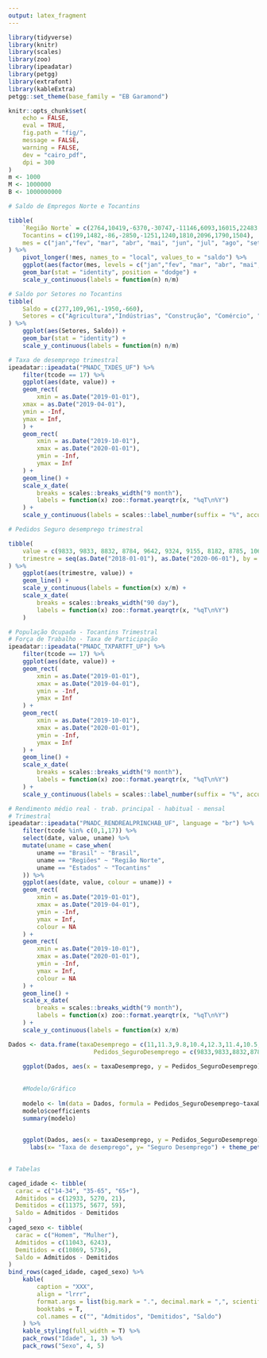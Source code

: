 ```yaml
---
output: latex_fragment
---
```


```r
library(tidyverse)
library(knitr)
library(scales)
library(zoo)
library(ipeadatar)
library(petgg)
library(extrafont)
library(kableExtra)
petgg::set_theme(base_family = "EB Garamond")

knitr::opts_chunk$set(
	echo = FALSE,
	eval = TRUE,
	fig.path = "fig/",
	message = FALSE,
	warning = FALSE,
	dev = "cairo_pdf",
	dpi = 300
)
m <- 1000
M <- 1000000
B <- 1000000000
```

```r
# Saldo de Empregos Norte e Tocantins

tibble(
	`Região Norte` = c(2764,10419,-6370,-30747,-11146,6093,16015,22483,20640, 20658),
	Tocantins = c(199,1482,-86,-2850,-1251,1240,1810,2096,1790,1504),
	mes = c("jan","fev", "mar", "abr", "mai", "jun", "jul", "ago", "set", "out")
) %>% 
	pivot_longer(!mes, names_to = "local", values_to = "saldo") %>% 
	ggplot(aes(factor(mes, levels = c("jan","fev", "mar", "abr", "mai", "jun", "jul", "ago", "set", "out")), saldo, fill = local)) +
	geom_bar(stat = "identity", position = "dodge") +
	scale_y_continuous(labels = function(n) n/m)
```

```r
# Saldo por Setores no Tocantins
tibble(
	Saldo = c(277,109,961,-1950,-660), 
	Setores = c("Agricultura","Indústrias", "Construção", "Comércio", "Serviços")
) %>% 
	ggplot(aes(Setores, Saldo)) +
	geom_bar(stat = "identity") +
	scale_y_continuous(labels = function(n) n/m)
```

```r
# Taxa de desemprego trimestral
ipeadatar::ipeadata("PNADC_TXDES_UF") %>% 
	filter(tcode == 17) %>% 
	ggplot(aes(date, value)) +
	geom_rect(
		xmin = as.Date("2019-01-01"),
    xmax = as.Date("2019-04-01"),
    ymin = -Inf,
    ymax = Inf,
	) +
	geom_rect(
		xmin = as.Date("2019-10-01"),
		xmax = as.Date("2020-01-01"),
		ymin = -Inf,
		ymax = Inf
	) +
	geom_line() +
	scale_x_date(
		breaks = scales::breaks_width("9 month"),
		labels = function(x) zoo::format.yearqtr(x, "%qT\n%Y")
	) +
	scale_y_continuous(labels = scales::label_number(suffix = "%", accuracy = 1))
```

```r
# Pedidos Seguro desemprego trimestral

tibble(
	value = c(9833, 9833, 8832, 8784, 9642, 9324, 9155, 8182, 8785, 10642),
	trimestre = seq(as.Date("2018-01-01"), as.Date("2020-06-01"), by = "quarter")
) %>% 
	ggplot(aes(trimestre, value)) +
	geom_line() +
	scale_y_continuous(labels = function(x) x/m) +
	scale_x_date(
		breaks = scales::breaks_width("90 day"),
		labels = function(x) zoo::format.yearqtr(x, "%qT\n%Y")
	)
```

```r
# População Ocupada - Tocantins Trimestral
# Força de Trabalho - Taxa de Participação
ipeadatar::ipeadata("PNADC_TXPARTFT_UF") %>% 
	filter(tcode == 17) %>% 
	ggplot(aes(date, value)) +
	geom_rect(
		xmin = as.Date("2019-01-01"),
		xmax = as.Date("2019-04-01"),
		ymin = -Inf,
		ymax = Inf
	) +
	geom_rect(
		xmin = as.Date("2019-10-01"),
		xmax = as.Date("2020-01-01"),
		ymin = -Inf,
		ymax = Inf
	) + 
	geom_line() +
	scale_x_date(
		breaks = scales::breaks_width("9 month"),
		labels = function(x) zoo::format.yearqtr(x, "%qT\n%Y")
	) +
	scale_y_continuous(labels = scales::label_number(suffix = "%", accuracy = 1))
```

```r
# Rendimento médio real - trab. principal - habitual - mensal
# Trimestral
ipeadatar::ipeadata("PNADC_RENDREALPRINCHAB_UF", language = "br") %>% 
	filter(tcode %in% c(0,1,17)) %>% 
	select(date, value, uname) %>% 
	mutate(uname = case_when(
		uname == "Brasil" ~ "Brasil",
		uname == "Regiões" ~ "Região Norte",
		uname == "Estados" ~ "Tocantins"
	)) %>% 
	ggplot(aes(date, value, colour = uname)) +
	geom_rect(
		xmin = as.Date("2019-01-01"),
		xmax = as.Date("2019-04-01"),
		ymin = -Inf,
		ymax = Inf,
		colour = NA
	) +
	geom_rect(
		xmin = as.Date("2019-10-01"),
		xmax = as.Date("2020-01-01"),
		ymin = -Inf,
		ymax = Inf,
		colour = NA
	) + 
	geom_line() +
	scale_x_date(
		breaks = scales::breaks_width("9 month"),
		labels = function(x) zoo::format.yearqtr(x, "%qT\n%Y")
	) +
	scale_y_continuous(labels = function(x) x/m)
```
```r
Dados <- data.frame(taxaDesemprego = c(11,11.3,9.8,10.4,12.3,11.4,10.5,9.1,11.2,12.5),
                        Pedidos_SeguroDesemprego = c(9833,9833,8832,8784,9642,9324,9155,8182,8785,10642))
    
    ggplot(Dados, aes(x = taxaDesemprego, y = Pedidos_SeguroDesemprego)) + geom_point()
    
    
    #Modelo/Gráfico
    
    modelo <- lm(data = Dados, formula = Pedidos_SeguroDesemprego~taxaDesemprego)
    modelo$coefficients
    summary(modelo)
    

    ggplot(Dados, aes(x = taxaDesemprego, y = Pedidos_SeguroDesemprego)) + geom_point() + geom_smooth(method = lm, se = FALSE) +
      labs(x= "Taxa de desemprego", y= "Seguro Desemprego") + theme_petgg(axis_title = T, base_family = "EB Garamond")
    
```

```r
# Tabelas

caged_idade <- tibble(
  carac = c("14-34", "35-65", "65+"),
  Admitidos = c(12933, 5270, 21),
  Demitidos = c(11375, 5677, 59),
  Saldo = Admitidos - Demitidos
)
caged_sexo <- tibble(
  carac = c("Homem", "Mulher"),
  Admitidos = c(11043, 6243),
  Demitidos = c(10869, 5736),
  Saldo = Admitidos - Demitidos
)
bind_rows(caged_idade, caged_sexo) %>% 
	kable(
		caption = "XXX",
		align = "lrrr",
		format.args = list(big.mark = ".", decimal.mark = ",", scientific = FALSE),
		booktabs = T,
		col.names = c("", "Admitidos", "Demitidos", "Saldo")
	) %>% 
	kable_styling(full_width = T) %>% 
	pack_rows("Idade", 1, 3) %>% 
	pack_rows("Sexo", 4, 5)
```